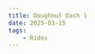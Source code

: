 ```yaml
---
title: Doughnut Dash 1
date: 2025-03-15
tags:
    - Rides
---
```




<Ride 
    instagramUrl="" 
    routeGpx="Doughnut Dash ending at Grimm Artisnal Ales (public).gpx"
    routeUrl="https://www.strava.com/routes/3328830232476999056"
/>
